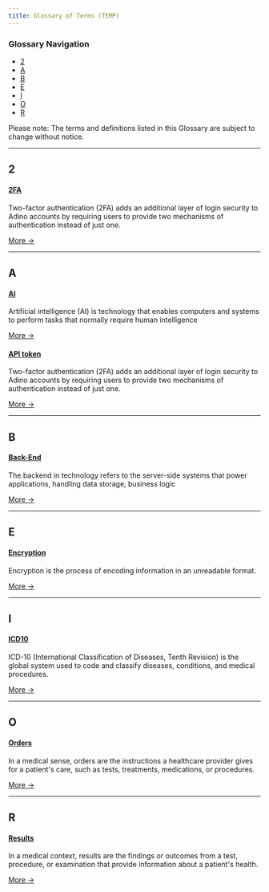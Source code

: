 ```yaml
---
title: Glossary of Terms (TEMP)
---
```


<Panel>

### Glossary Navigation

- [2](##2)
- [A](##a)
- [B](##b)
- [E](##e)
- [I](##i)
- [O](##o)
- [R](##r)

</Panel>

<Note>
Please note: The terms and definitions listed in this Glossary are subject to change without notice.
</Note>


---

## 2

#### [2FA](/terms/2fa)
Two-factor authentication (2FA) adds an additional layer of login security to Adino accounts by requiring users to provide two mechanisms of authentication instead of just one.

[More →](/terms/2fa)


---

## A

#### [AI](/terms/ai)
Artificial intelligence (AI) is technology that enables computers and systems to perform tasks that normally require human intelligence

[More →](/terms/ai)

#### [API token](/terms/api-token)
Two-factor authentication (2FA) adds an additional layer of login security to Adino accounts by requiring users to provide two mechanisms of authentication instead of just one.

[More →](/terms/api-token)


---

## B

#### [Back-End](/terms/back-end)
The backend in technology refers to the server-side systems that power applications, handling data storage, business logic

[More →](/terms/back-end)


---

## E

#### [Encryption](/terms/encryption)
Encryption is the process of encoding information in an unreadable format.

[More →](/terms/encryption)


---

## I

#### [ICD10](/terms/icd10)
ICD-10 (International Classification of Diseases, Tenth Revision) is the global system used to code and classify diseases, conditions, and medical procedures.

[More →](/terms/icd10)


---

## O

#### [Orders](/terms/orders)
In a medical sense, orders are the instructions a healthcare provider gives for a patient's care, such as tests, treatments, medications, or procedures.

[More →](/terms/orders)


---

## R

#### [Results](/terms/results)
In a medical context, results are the findings or outcomes from a test, procedure, or examination that provide information about a patient's health.

[More →](/terms/results)

